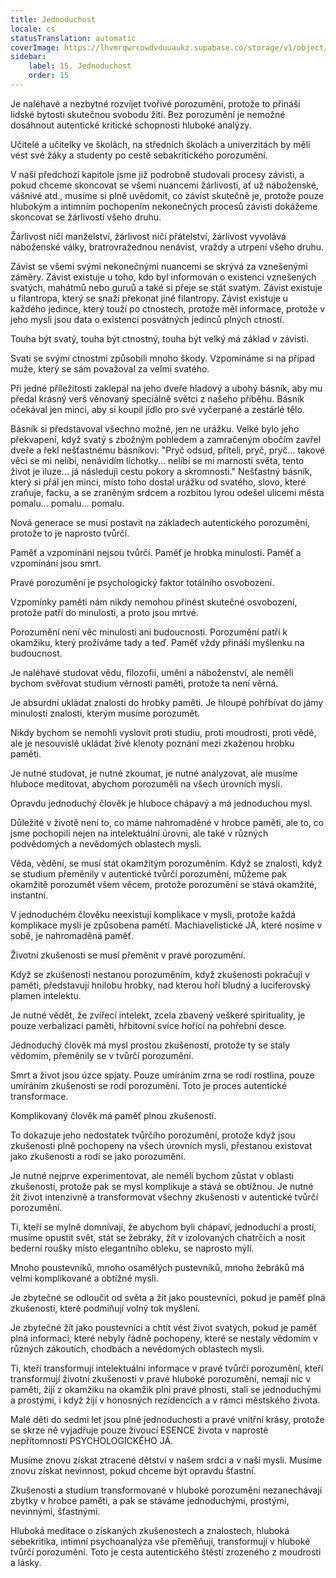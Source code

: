 ```yaml
---
title: Jednoduchost
locale: cs
statusTranslation: automatic
coverImage: https://lhvmrqwrcowdvduuaukz.supabase.co/storage/v1/object/public/strapi-uploads/small_cover-educacion-fundamental.webp-2d51a7828a2b1309555be27f7e2a61a0.webp
sidebar:
    label: 15. Jednoduchost
    order: 15
---
```

Je naléhavé a nezbytné rozvíjet tvořivé porozumění, protože to přináší lidské bytosti skutečnou svobodu žití. Bez porozumění je nemožné dosáhnout autentické kritické schopnosti hluboké analýzy.

Učitelé a učitelky ve školách, na středních školách a univerzitách by měli vést své žáky a studenty po cestě sebakritického porozumění.

V naší předchozí kapitole jsme již podrobně studovali procesy závisti, a pokud chceme skoncovat se všemi nuancemi žárlivosti, ať už náboženské, vášnivé atd., musíme si plně uvědomit, co závist skutečně je, protože pouze hlubokým a intimním pochopením nekonečných procesů závisti dokážeme skoncovat se žárlivostí všeho druhu.

Žárlivost ničí manželství, žárlivost ničí přátelství, žárlivost vyvolává náboženské války, bratrovražednou nenávist, vraždy a utrpení všeho druhu.

Závist se všemi svými nekonečnými nuancemi se skrývá za vznešenými záměry. Závist existuje u toho, kdo byl informován o existenci vznešených svatých, mahátmů nebo guruů a také si přeje se stát svatým. Závist existuje u filantropa, který se snaží překonat jiné filantropy. Závist existuje u každého jedince, který touží po ctnostech, protože měl informace, protože v jeho mysli jsou data o existenci posvátných jedinců plných ctností.

Touha být svatý, touha být ctnostný, touha být velký má základ v závisti.

Svatí se svými ctnostmi způsobili mnoho škody. Vzpomínáme si na případ muže, který se sám považoval za velmi svatého.

Při jedné příležitosti zaklepal na jeho dveře hladový a ubohý básník, aby mu předal krásný verš věnovaný speciálně světci z našeho příběhu. Básník očekával jen minci, aby si koupil jídlo pro své vyčerpané a zestárlé tělo.

Básník si představoval všechno možné, jen ne urážku. Velké bylo jeho překvapení, když svatý s zbožným pohledem a zamračeným obočím zavřel dveře a řekl nešťastnému básníkovi: "Pryč odsud, příteli, pryč, pryč... takové věci se mi nelíbí, nenávidím lichotky... nelíbí se mi marnosti světa, tento život je iluze... já následuji cestu pokory a skromnosti." Nešťastný básník, který si přál jen minci, místo toho dostal urážku od svatého, slovo, které zraňuje, facku, a se zraněným srdcem a rozbitou lyrou odešel ulicemi města pomalu... pomalu... pomalu.

Nová generace se musí postavit na základech autentického porozumění, protože to je naprosto tvůrčí.

Paměť a vzpomínání nejsou tvůrčí. Paměť je hrobka minulosti. Paměť a vzpomínání jsou smrt.

Pravé porozumění je psychologický faktor totálního osvobození.

Vzpomínky paměti nám nikdy nemohou přinést skutečné osvobození, protože patří do minulosti, a proto jsou mrtvé.

Porozumění není věc minulosti ani budoucnosti. Porozumění patří k okamžiku, který prožíváme tady a teď. Paměť vždy přináší myšlenku na budoucnost.

Je naléhavé studovat vědu, filozofii, umění a náboženství, ale neměli bychom svěřovat studium věrnosti paměti, protože ta není věrná.

Je absurdní ukládat znalosti do hrobky paměti. Je hloupé pohřbívat do jámy minulosti znalosti, kterým musíme porozumět.

Nikdy bychom se nemohli vyslovit proti studiu, proti moudrosti, proti vědě, ale je nesouvislé ukládat živé klenoty poznání mezi zkaženou hrobku paměti.

Je nutné studovat, je nutné zkoumat, je nutné analyzovat, ale musíme hluboce meditovat, abychom porozuměli na všech úrovních mysli.

Opravdu jednoduchý člověk je hluboce chápavý a má jednoduchou mysl.

Důležité v životě není to, co máme nahromaděné v hrobce paměti, ale to, co jsme pochopili nejen na intelektuální úrovni, ale také v různých podvědomých a nevědomých oblastech mysli.

Věda, vědění, se musí stát okamžitým porozuměním. Když se znalosti, když se studium přeměnily v autentické tvůrčí porozumění, můžeme pak okamžitě porozumět všem věcem, protože porozumění se stává okamžité, instantní.

V jednoduchém člověku neexistují komplikace v mysli, protože každá komplikace mysli je způsobena pamětí. Machiavelistické JÁ, které nosíme v sobě, je nahromaděná paměť.

Životní zkušenosti se musí přeměnit v pravé porozumění.

Když se zkušenosti nestanou porozuměním, když zkušenosti pokračují v paměti, představují hnilobu hrobky, nad kterou hoří bludný a luciferovský plamen intelektu.

Je nutné vědět, že zvířecí intelekt, zcela zbavený veškeré spirituality, je pouze verbalizací paměti, hřbitovní svíce hořící na pohřební desce.

Jednoduchý člověk má mysl prostou zkušeností, protože ty se staly vědomím, přeměnily se v tvůrčí porozumění.

Smrt a život jsou úzce spjaty. Pouze umíráním zrna se rodí rostlina, pouze umíráním zkušenosti se rodí porozumění. Toto je proces autentické transformace.

Komplikovaný člověk má paměť plnou zkušeností.

To dokazuje jeho nedostatek tvůrčího porozumění, protože když jsou zkušenosti plně pochopeny na všech úrovních mysli, přestanou existovat jako zkušenosti a rodí se jako porozumění.

Je nutné nejprve experimentovat, ale neměli bychom zůstat v oblasti zkušeností, protože pak se mysl komplikuje a stává se obtížnou. Je nutné žít život intenzivně a transformovat všechny zkušenosti v autentické tvůrčí porozumění.

Ti, kteří se mylně domnívají, že abychom byli chápaví, jednoduchí a prostí, musíme opustit svět, stát se žebráky, žít v izolovaných chatrčích a nosit bederní roušky místo elegantního obleku, se naprosto mýlí.

Mnoho poustevníků, mnoho osamělých pustevníků, mnoho žebráků má velmi komplikované a obtížné mysli.

Je zbytečné se odloučit od světa a žít jako poustevníci, pokud je paměť plná zkušeností, které podmiňují volný tok myšlení.

Je zbytečné žít jako poustevníci a chtít vést život svatých, pokud je paměť plná informací, které nebyly řádně pochopeny, které se nestaly vědomím v různých zákoutích, chodbách a nevědomých oblastech mysli.

Ti, kteří transformují intelektuální informace v pravé tvůrčí porozumění, kteří transformují životní zkušenosti v pravé hluboké porozumění, nemají nic v paměti, žijí z okamžiku na okamžik plni pravé plnosti, stali se jednoduchými a prostými, i když žijí v honosných rezidencích a v rámci městského života.

Malé děti do sedmi let jsou plné jednoduchosti a pravé vnitřní krásy, protože se skrze ně vyjadřuje pouze živoucí ESENCE života v naprosté nepřítomnosti PSYCHOLOGICKÉHO JÁ.

Musíme znovu získat ztracené dětství v našem srdci a v naší mysli. Musíme znovu získat nevinnost, pokud chceme být opravdu šťastní.

Zkušenosti a studium transformované v hluboké porozumění nezanechávají zbytky v hrobce paměti, a pak se stáváme jednoduchými, prostými, nevinnými, šťastnými.

Hluboká meditace o získaných zkušenostech a znalostech, hluboká sebekritika, intimní psychoanalýza vše přeměňují, transformují v hluboké tvůrčí porozumění. Toto je cesta autentického štěstí zrozeného z moudrosti a lásky.

